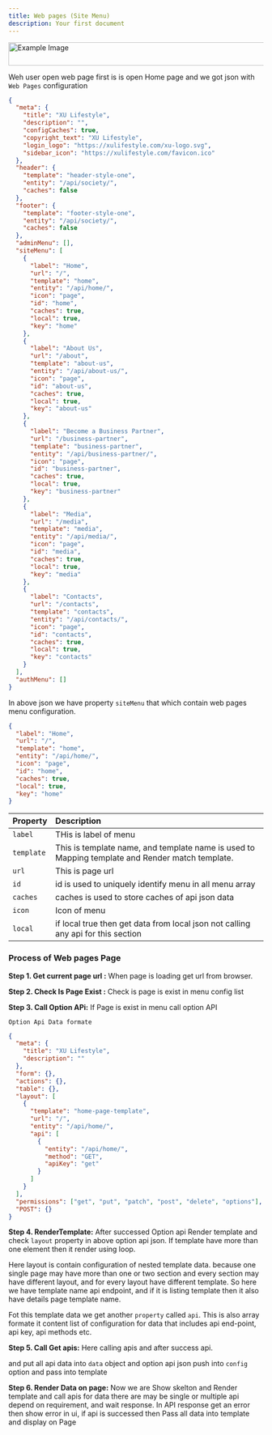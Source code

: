```yaml
---
title: Web pages (Site Menu)
description: Your first document
---
```


<div class="admin-page-diagram">
  <img src="/site-process.svg" alt="Example Image" width="752" height="46" />
</div>

Weh user open web page first is is open Home page and we got json with `Web Pages` configuration

```json
{
  "meta": {
    "title": "XU Lifestyle",
    "description": "",
    "configCaches": true,
    "copyright_text": "XU Lifestyle",
    "login_logo": "https://xulifestyle.com/xu-logo.svg",
    "sidebar_icon": "https://xulifestyle.com/favicon.ico"
  },
  "header": {
    "template": "header-style-one",
    "entity": "/api/society/",
    "caches": false
  },
  "footer": {
    "template": "footer-style-one",
    "entity": "/api/society/",
    "caches": false
  },
  "adminMenu": [],
  "siteMenu": [
    {
      "label": "Home",
      "url": "/",
      "template": "home",
      "entity": "/api/home/",
      "icon": "page",
      "id": "home",
      "caches": true,
      "local": true,
      "key": "home"
    },
    {
      "label": "About Us",
      "url": "/about",
      "template": "about-us",
      "entity": "/api/about-us/",
      "icon": "page",
      "id": "about-us",
      "caches": true,
      "local": true,
      "key": "about-us"
    },
    {
      "label": "Become a Business Partner",
      "url": "/business-partner",
      "template": "business-partner",
      "entity": "/api/business-partner/",
      "icon": "page",
      "id": "business-partner",
      "caches": true,
      "local": true,
      "key": "business-partner"
    },
    {
      "label": "Media",
      "url": "/media",
      "template": "media",
      "entity": "/api/media/",
      "icon": "page",
      "id": "media",
      "caches": true,
      "local": true,
      "key": "media"
    },
    {
      "label": "Contacts",
      "url": "/contacts",
      "template": "contacts",
      "entity": "/api/contacts/",
      "icon": "page",
      "id": "contacts",
      "caches": true,
      "local": true,
      "key": "contacts"
    }
  ],
  "authMenu": []
}
```

In above json we have property `siteMenu` that which contain web pages menu configuration.

```json
{
  "label": "Home",
  "url": "/",
  "template": "home",
  "entity": "/api/home/",
  "icon": "page",
  "id": "home",
  "caches": true,
  "local": true,
  "key": "home"
}
```

| Property   | Description                                                                                     |
| ---------- | :---------------------------------------------------------------------------------------------- |
| `label`    | THis is label of menu                                                                           |
| `template` | This is template name, and template name is used to Mapping template and Render match template. |
| `url`      | This is page url                                                                                |
| `id`       | id is used to uniquely identify menu in all menu array                                          |
| `caches`   | caches is used to store caches of api json data                                                 |
| `icon`     | Icon of menu                                                                                    |
| `local`    | if local true then get data from local json not calling any api for this section                |

### Process of Web pages Page

**Step 1. Get current page url :**
When page is loading get url from browser.

**Step 2. Check Is Page Exist :**
Check is page is exist in menu config list

**Step 3. Call Option APi:**
If Page is exist in menu call option API

`Option Api Data formate`

```json
{
  "meta": {
    "title": "XU Lifestyle",
    "description": ""
  },
  "form": {},
  "actions": {},
  "table": {},
  "layout": [
    {
      "template": "home-page-template",
      "url": "/",
      "entity": "/api/home/",
      "api": [
        {
          "entity": "/api/home/",
          "method": "GET",
          "apiKey": "get"
        }
      ]
    }
  ],
  "permissions": ["get", "put", "patch", "post", "delete", "options"],
  "POST": {}
}
```

**Step 4. RenderTemplate:**
After successed Option api Render template and check `layout` property in above option api json.
If template have more than one element then it render using loop.

Here layout is contain configuration of nested template data. because one single page may have more than one or two section and every section may have different layout, and for every layout have different template. So here we have template name api endpoint, and if it is listing template then it also have details page template name.

Fot this template data we get another `property` called `api`. This is also array formate it content list of configuration for data that includes api end-point, api key, api methods etc.

**Step 5. Call Get apis:**
Here calling apis and after success api.

and put all api data into `data` object and option api json push into `config` option and pass into template

**Step 6. Render Data on page:**
Now we are Show skelton and Render template and call apis for data there are may be single or multiple api depend on requirement, and wait response. In API response get an error then show error in ui, if api is successed then Pass all data into template and display on Page
